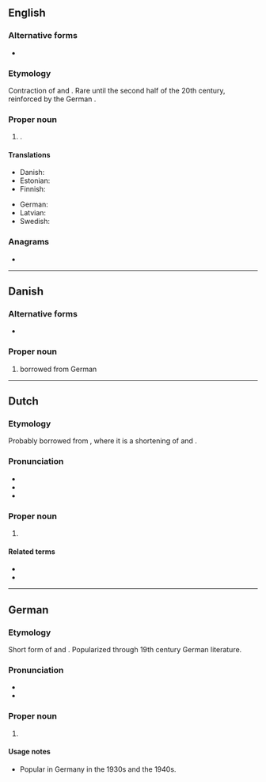 {{also|christã}}
==English==

===Alternative forms===
* {{l|en|Krista}}

===Etymology===
Contraction of {{m|en|Christina}} and {{m|en|Christiana}}. Rare until the second half of the 20th century, reinforced by the German {{m|de|Christa}}.

===Proper noun===
{{en-proper noun}}

# {{given name|en|female|from=Ancient Greek}}.

====Translations====
{{trans-top|female given name}}
* Danish: {{t|da|Christa}}
* Estonian: {{t|et|Krista}}
* Finnish: {{t+|fi|Krista}}
{{trans-mid}}
* German: {{t+|de|Christa}}
* Latvian: {{t|lv|Krista}}
* Swedish: {{t|sv|Krista}}
{{trans-bottom}}

===Anagrams===
* {{anagrams|en|a=achirst|archist}}

----

==Danish==

===Alternative forms===
* {{l|da|Krista}}

===Proper noun===
{{da-proper noun}}

# {{given name|da|female}} borrowed from German {{m|de|Christa}}

----

==Dutch==

===Etymology===
Probably borrowed from {{bor|nl|de|Christa}}, where it is a shortening of {{m|de|Christina}} and {{m|de|Christiane}}.

===Pronunciation===
* {{IPA|nl|/ˈkrɪs.taː/}}
* {{audio|nl|Nl-Christa.ogg|Audio}}
* {{hyphenation|nl|Chris|ta}}

===Proper noun===
{{nl-proper noun|f}}

# {{given name|nl|female}}

====Related terms====
* {{l|nl|Christina}}
* {{l|nl|Christine}}

----

==German==

===Etymology===
Short form of {{m|de|Christiane}} and {{m|de|Christina}}. Popularized through 19th century German literature.

===Pronunciation===
* {{IPA|de|/ˈkʁɪsta/}}
* {{audio|de|De-Christa.ogg|audio}}

===Proper noun===
{{head|de|proper noun|g=f}}

# {{given name|de|female}}

====Usage notes====
* Popular in Germany in the 1930s and the 1940s.